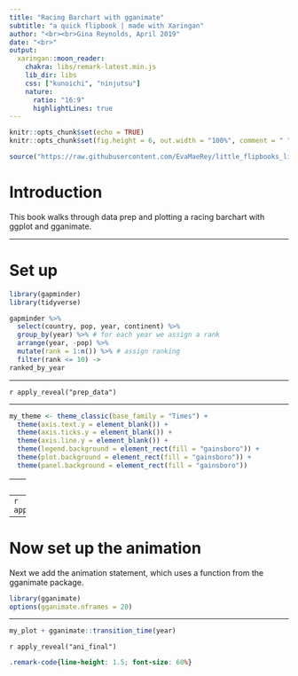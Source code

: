 ```yaml
---
title: "Racing Barchart with gganimate"
subtitle: "a quick flipbook | made with Xaringan"
author: "<br><br>Gina Reynolds, April 2019"
date: "<br>"
output:
  xaringan::moon_reader:
    chakra: libs/remark-latest.min.js
    lib_dir: libs
    css: ["kunoichi", "ninjutsu"]
    nature:
      ratio: "16:9"
      highlightLines: true
---
```


```r
knitr::opts_chunk$set(echo = TRUE)
knitr::opts_chunk$set(fig.height = 6, out.width = "100%", comment = " ", cache = T, message = F, warning = F, dpi = 300)

source("https://raw.githubusercontent.com/EvaMaeRey/little_flipbooks_library/master/xaringan_reveal_parentheses_balanced.R")
```


# Introduction

This book walks through data prep and plotting a racing barchart with ggplot and gganimate. 



---

# Set up


```r
library(gapminder)
library(tidyverse)
```


```r
gapminder %>% 
  select(country, pop, year, continent) %>% 
  group_by(year) %>% # for each year we assign a rank
  arrange(year, -pop) %>% 
  mutate(rank = 1:n()) %>% # assign ranking
  filter(rank <= 10) ->
ranked_by_year
```

---

`r apply_reveal("prep_data")`

---



```r
my_theme <- theme_classic(base_family = "Times") +
  theme(axis.text.y = element_blank()) +
  theme(axis.ticks.y = element_blank()) +
  theme(axis.line.y = element_blank()) +
  theme(legend.background = element_rect(fill = "gainsboro")) +
  theme(plot.background = element_rect(fill = "gainsboro")) +
  theme(panel.background = element_rect(fill = "gainsboro"))
```
  
---
# Static plot
  
```r
ggplot(data = ranked_by_year) +
  aes(group = country, fill = continent) +
  aes(xmin = 0 , 
      xmax = pop / 1000000) +
  aes(ymin = rank - .45, 
      ymax = rank + .45) +
  scale_y_reverse() +
  scale_x_continuous(
    limits = c(-350, 1400),
    breaks = c(0, 400, 800, 1200),
    labels = c(0, 400, 800, 1200)) +
  labs(fill = "") +
  geom_rect(alpha = .7) +
  labs(x = 'Population (millions)') +
  aes(label = country, y = rank) +
  geom_text(col = "gray13", 
            hjust = "right", 
            x = -50) + 
  labs(y = "") +
  scale_fill_viridis_d(option = "magma", 
                       direction = -1) +
  geom_text(x = 1000 , y = -10, 
            family = "Times", 
            aes(label = as.character(year)), 
            size = 30, col = "grey18") +
  my_theme ->
my_plot
```

---
`r apply_reveal("static_bar")`

---

# Now set up the animation

Next we add the animation statement, which uses a function from the gganimate package. 

```r
library(gganimate) 
options(gganimate.nframes = 20)
```

---

```r
my_plot + gganimate::transition_time(year)
```

`r apply_reveal("ani_final")`




```css
.remark-code{line-height: 1.5; font-size: 60%}
```










